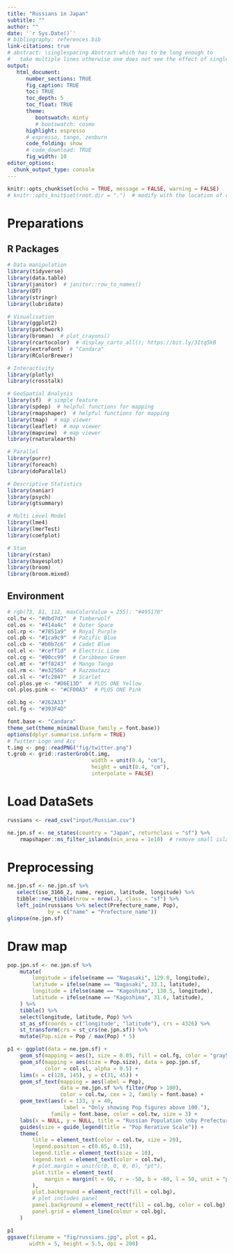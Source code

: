 ```yaml
---
title: "Russians in Japan"
subtitle: ""
author: ""
date: '`r Sys.Date()`'
# bibliography: references.bib
link-citations: true
# abstract: \singlespacing Abstract which has to be long enough to 
#   take multiple lines otherwise one does not see the effect of single-spacing.
output: 
   html_document:
      number_sections: TRUE
      fig_caption: TRUE
      toc: TRUE
      toc_depth: 5
      toc_float: TRUE
      theme:
         bootswatch: minty
         # bootswatch: cosmo
      highlight: espresso
      # espresso, tango, zenburn
      code_folding: show
      # code_download: TRUE
      fig_width: 10
editor_options: 
  chunk_output_type: console
---
```


```r
knitr::opts_chunk$set(echo = TRUE, message = FALSE, warning = FALSE)
# knitr::opts_knit$set(root.dir = ".")  # modify with the location of code
```

# Preparations {.tabset .tabset-fade .tabset-pills}

## R Packages
```r
# Data manipulation
library(tidyverse)
library(data.table)
library(janitor)  # janitor::row_to_names()
library(DT)
library(stringr)
library(lubridate)

# Visualisation
library(ggplot2)
library(patchwork)
library(broman)  # plot_crayons()
library(rcartocolor)  # display_carto_all(); https://bit.ly/3Itq5kB
library(extrafont)  # "Candara"
library(RColorBrewer)

# Interactivity
library(plotly)
library(crosstalk)

# GeoSpatial Analysis
library(sf)  # simple feature
library(spdep)  # helpful functions for mapping
library(rmapshaper)  # helpful functions for mapping
library(tmap)  # map viewer
library(leaflet)  # map viewer
library(mapview)  # map viewer
library(rnaturalearth)

# Parallel
library(purrr)
library(foreach)
library(doParallel)

# Descriptive Statistics
library(naniar)
library(psych)
library(gtsummary)

# Multi Level Model
library(lme4)
library(lmerTest)
library(coefplot)

# Stan
library(rstan)
library(bayesplot)
library(broom)
library(broom.mixed)
```

## Environment
```r
# rgb(73, 81, 112, maxColorValue = 255): "#495170"
col.tw <- "#dbd7d2"  # Timberwolf
col.os <- "#414a4c"  # Outer Space
col.rp <- "#7851a9"  # Royal Purple
col.pb <- "#1ca9c9"  # Pacific Blue
col.cb <- "#b0b7c6"  # Cadet Blue
col.el <- "#ceff1d"  # Electric Lime
col.cg <- "#00cc99"  # Caribbean Green
col.mt <- "#ff8243"  # Mango Tango
col.rm <- "#e3256b"  # Razzmatazz
col.sl <- "#fc2847"  # Scarlet
col.plos.ye <- "#D6E13D"  # PLOS ONE Yellow
col.plos.pink <- "#CF00A3"  # PLOS ONE Pink

col.bg <- "#262A33"
col.fg <- "#393F4D"

font.base <- "Candara"
theme_set(theme_minimal(base_family = font.base))
options(dplyr.summarise.inform = TRUE)
# Twitter Logo and Acc
t.img <- png::readPNG("fig/twitter.png")
t.grob <- grid::rasterGrob(t.img, 
                           width = unit(0.4, "cm"), 
                           height = unit(0.4, "cm"),
                           interpolate = FALSE)
```

# Load DataSets {.tabset .tabset-fade .tabset-pills}
```r
russians <- read_csv("input/Russian.csv")

ne.jpn.sf <- ne_states(country = "Japan", returnclass = "sf") %>% 
    rmapshaper::ms_filter_islands(min_area = 1e10)  # remove small islands
```

# Preprocessing
```r
ne.jpn.sf <- ne.jpn.sf %>% 
   select(iso_3166_2, name, region, latitude, longitude) %>%
   tibble::new_tibble(nrow = nrow(.), class = "sf") %>% 
   left_join(russians %>% select(Prefecture_name, Pop), 
             by = c("name" = "Prefecture_name"))
glimpse(ne.jpn.sf)
```

# Draw map
```r
pop.jpn.sf <- ne.jpn.sf %>% 
    mutate(
        longitude = ifelse(name == "Nagasaki", 129.8, longitude), 
        latitude = ifelse(name == "Nagasaki", 33.1, latitude), 
        longitude = ifelse(name == "Kagoshima", 130.5, longitude), 
        latitude = ifelse(name == "Kagoshima", 31.6, latitude), 
    ) %>% 
    tibble() %>% 
    select(longitude, latitude, Pop) %>% 
    st_as_sf(coords = c("longitude", "latitude"), crs = 4326) %>% 
    st_transform(crs = st_crs(ne.jpn.sf)) %>% 
    mutate(Pop.size = Pop / max(Pop) * 5)

p1 <- ggplot(data = ne.jpn.sf) + 
    geom_sf(mapping = aes(), size = 0.05, fill = col.fg, color = "gray50") + 
    geom_sf(mapping = aes(size = Pop.size), data = pop.jpn.sf, 
            color = col.sl, alpha = 0.5) + 
    lims(x = c(128, 145), y = c(31, 45)) + 
    geom_sf_text(mapping = aes(label = Pop), 
                 data = ne.jpn.sf %>% filter(Pop > 100), 
                 color = col.tw, cex = 2, family = font.base) + 
    geom_text(aes(x = 133, y = 40, 
                  label = "Only showing Pop figures above 100."), 
              family = font.base, color = col.tw, size = 3) + 
    labs(x = NULL, y = NULL, title = "Russian Population \nby Prefecture") + 
    guides(size = guide_legend(title = "Pop Rerative Scale")) + 
    theme(
        title = element_text(color = col.tw, size = 20), 
        legend.position = c(0.85, 0.15), 
        legend.title = element_text(size = 10), 
        legend.text = element_text(color = col.tw), 
        # plot.margin = unit(c(0, 0, 0, 0), "pt"), 
        plot.title = element_text(
            margin = margin(t = 60, r = -50, b = -60, l = 50, unit = "pt")
        ), 
        plot.background = element_rect(fill = col.bg), 
        # plot includes panel
        panel.background = element_rect(fill = col.bg, color = col.bg), 
        panel.grid = element_line(colour = col.bg), 
    )

p1
ggsave(filename = "fig/russians.jpg", plot = p1, 
       width = 5, height = 5.5, dpi = 200)
```


